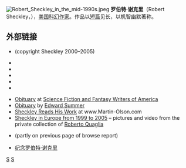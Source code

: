 [[File:Robert_Sheckley_in_the_mid-1990s.jpeg|thumb]]
'''罗伯特·谢克里'''（Robert Sheckley，{{bd|1928年|7月16日|2005年|12月9日|catIdx=}}），[[美国|美国]][[科幻|科幻]][[作家|作家]]。作品以[[短篇|短篇]]见长，以机智幽默著称。

==外部链接==
{{Wikiquote}}
* {{official website }} (copyright Sheckley 2000–2005)
* {{Gutenberg author |id=Sheckley,+Robert | name=Robert Sheckley}}
* {{Internet Archive author |sname=Robert Sheckley}}
* {{Librivox author |id=741}}
* {{isfdb name|818}}
* {{IMDb name|0790533|name=Robert Sheckley}}
{{Memoryalpha}}
*[https://web.archive.org/web/20051211032429/http://www.sfwa.org/News/rsheckley.htm Obituary] at [[Science_Fiction_and_Fantasy_Writers_of_America|Science Fiction and Fantasy Writers of America]] {{dead link|date=February 2015}}
*[http://www.sheckley.com/edwardsummer.html Obituary] by [[Edward_Summer|Edward Summer]]
*[https://web.archive.org/web/20160202082703/http://www.martin-olson.com/mandlebrot/mandlebrot.html Sheckley Reads His Work] at www.Martin-Olson.com
*[http://www.robertoquaglia.com/foto/fotoindexsheckley.html Sheckley in Europe from 1999 to 2005] – pictures and video from the private collection of [[Roberto_Quaglia|Roberto Quaglia]]
* {{LCAuth|n50022137|Robert Sheckley|36|}} (partly on previous page of browse report)
*[http://saintthor.blogspot.com/2006/11/blog-post_4302.html 纪念罗伯特·谢克里]

{{Authority control}}
[[Category:美国科幻小说家|S]]
[[Category:紐約大學校友|S]]